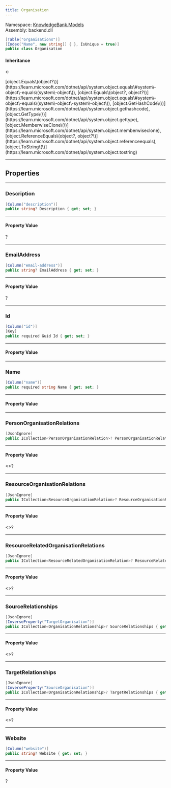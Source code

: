 ```yaml
---
title: Organisation
---
```



Namespace: <a href='../Models'>KnowledgeBank.Models</a>  
Assembly: backend.dll  

```csharp
[Table("organisations")]
[Index("Name", new string[] { }, IsUnique = true)]
public class Organisation
```

#### Inheritance

<a href='https://learn.microsoft.com/dotnet/api/system.object' target='_blank' className="no-underline text-inherit hover:text-inherit inline"><CSharpType type='object' /></a> ← <a href='' target='_self' className="no-underline text-inherit hover:text-inherit inline"><CSharpType type='Organisation' /></a>



<CollapsibleInherited title='Show Inherited Members (7)'>
[object.Equals\(object?\)](https://learn.microsoft.com/dotnet/api/system.object.equals\#system\-object\-equals\(system\-object\)), 
[object.Equals\(object?, object?\)](https://learn.microsoft.com/dotnet/api/system.object.equals\#system\-object\-equals\(system\-object\-system\-object\)), 
[object.GetHashCode\(\)](https://learn.microsoft.com/dotnet/api/system.object.gethashcode), 
[object.GetType\(\)](https://learn.microsoft.com/dotnet/api/system.object.gettype), 
[object.MemberwiseClone\(\)](https://learn.microsoft.com/dotnet/api/system.object.memberwiseclone), 
[object.ReferenceEquals\(object?, object?\)](https://learn.microsoft.com/dotnet/api/system.object.referenceequals), 
[object.ToString\(\)](https://learn.microsoft.com/dotnet/api/system.object.tostring)
</CollapsibleInherited>

---
## Properties

---
###  Description

```csharp
[Column("description")]
public string? Description { get; set; }
```

---
#### Property Value

 <a href='https://learn.microsoft.com/dotnet/api/system.string' target='_blank' className="no-underline text-inherit hover:text-inherit inline"><CSharpType type='string' /></a>?

---
###  EmailAddress

```csharp
[Column("email-address")]
public string? EmailAddress { get; set; }
```

---
#### Property Value

 <a href='https://learn.microsoft.com/dotnet/api/system.string' target='_blank' className="no-underline text-inherit hover:text-inherit inline"><CSharpType type='string' /></a>?

---
###  Id

```csharp
[Column("id")]
[Key]
public required Guid Id { get; set; }
```

---
#### Property Value

 <a href='https://learn.microsoft.com/dotnet/api/system.guid' target='_blank' className="no-underline text-inherit hover:text-inherit inline"><CSharpType type='Guid' /></a>

---
###  Name

```csharp
[Column("name")]
public required string Name { get; set; }
```

---
#### Property Value

 <a href='https://learn.microsoft.com/dotnet/api/system.string' target='_blank' className="no-underline text-inherit hover:text-inherit inline"><CSharpType type='string' /></a>

---
###  PersonOrganisationRelations

```csharp
[JsonIgnore]
public ICollection<PersonOrganisationRelation>? PersonOrganisationRelations { get; set; }
```

---
#### Property Value

 <a href='https://learn.microsoft.com/dotnet/api/system.collections.generic.icollection\-1' target='_blank' className="no-underline text-inherit hover:text-inherit inline"><CSharpType type='ICollection' /></a>\<<a href='PersonOrganisationRelation' target='_self' className="no-underline text-inherit hover:text-inherit inline"><CSharpType type='PersonOrganisationRelation' /></a>\>?

---
###  ResourceOrganisationRelations

```csharp
[JsonIgnore]
public ICollection<ResourceOrganisationRelation>? ResourceOrganisationRelations { get; set; }
```

---
#### Property Value

 <a href='https://learn.microsoft.com/dotnet/api/system.collections.generic.icollection\-1' target='_blank' className="no-underline text-inherit hover:text-inherit inline"><CSharpType type='ICollection' /></a>\<<a href='ResourceOrganisationRelation' target='_self' className="no-underline text-inherit hover:text-inherit inline"><CSharpType type='ResourceOrganisationRelation' /></a>\>?

---
###  ResourceRelatedOrganisationRelations

```csharp
[JsonIgnore]
public ICollection<ResourceRelatedOrganisationRelation>? ResourceRelatedOrganisationRelations { get; set; }
```

---
#### Property Value

 <a href='https://learn.microsoft.com/dotnet/api/system.collections.generic.icollection\-1' target='_blank' className="no-underline text-inherit hover:text-inherit inline"><CSharpType type='ICollection' /></a>\<<a href='ResourceRelatedOrganisationRelation' target='_self' className="no-underline text-inherit hover:text-inherit inline"><CSharpType type='ResourceRelatedOrganisationRelation' /></a>\>?

---
###  SourceRelationships

```csharp
[JsonIgnore]
[InverseProperty("TargetOrganisation")]
public ICollection<OrganisationRelationship>? SourceRelationships { get; set; }
```

---
#### Property Value

 <a href='https://learn.microsoft.com/dotnet/api/system.collections.generic.icollection\-1' target='_blank' className="no-underline text-inherit hover:text-inherit inline"><CSharpType type='ICollection' /></a>\<<a href='OrganisationRelationship' target='_self' className="no-underline text-inherit hover:text-inherit inline"><CSharpType type='OrganisationRelationship' /></a>\>?

---
###  TargetRelationships

```csharp
[JsonIgnore]
[InverseProperty("SourceOrganisation")]
public ICollection<OrganisationRelationship>? TargetRelationships { get; set; }
```

---
#### Property Value

 <a href='https://learn.microsoft.com/dotnet/api/system.collections.generic.icollection\-1' target='_blank' className="no-underline text-inherit hover:text-inherit inline"><CSharpType type='ICollection' /></a>\<<a href='OrganisationRelationship' target='_self' className="no-underline text-inherit hover:text-inherit inline"><CSharpType type='OrganisationRelationship' /></a>\>?

---
###  Website

```csharp
[Column("website")]
public string? Website { get; set; }
```

---
#### Property Value

 <a href='https://learn.microsoft.com/dotnet/api/system.string' target='_blank' className="no-underline text-inherit hover:text-inherit inline"><CSharpType type='string' /></a>?

